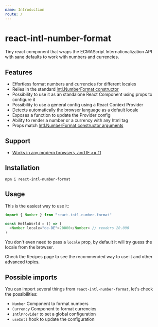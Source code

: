 ```yaml
---
name: Introduction
route: /
---
```



# react-intl-number-format

Tiny react component that wraps the ECMAScript Internationalization API with sane defaults to work with numbers and currencies.

## Features

- Effortless format numbers and currencies for different locales
- Relies in the standard [Intl.NumberFormat constructor](https://developer.mozilla.org/en-US/docs/Web/JavaScript/Reference/Global_Objects/NumberFormat)
- Possibility to use it as an standalone React Component using props to configure it
- Possibility to use a general config using a React Context Provider
- Detects automatically the browser language as a default locale
- Exposes a function to update the Provider config
- Ability to render a number or a currency with any html tag
- Props match [Intl.NumberFormat constructor arguments](https://developer.mozilla.org/en-US/docs/Web/JavaScript/Reference/Global_Objects/NumberFormat#Parameters)

## Support

- [Works in any modern browsers, and IE >= 11](https://caniuse.com/#feat=internationalization)

## Installation

```shell
npm i react-intl-number-format
```

## Usage

This is the easiest way to use it:

```js
import { Number } from "react-intl-number-format"

const HelloWorld = () => (
  <Number locale="de-DE">20000</Number> // renders 20.000
)
```

You don't even need to pass a `locale` prop, by default it will try guess the locale from the browser.

<Link to="/recipes">Check the Recipes page to see the recommended way to use it and other advanced topics.</Link>

## Possible imports

You can import several things from `react-intl-number-format`, let's check the possibilities:

- `Number` Component to format numbers
- `Currency` Component to format currencies
- `IntlProvider` to set a global configuration
- `useIntl` hook to update the configuration
